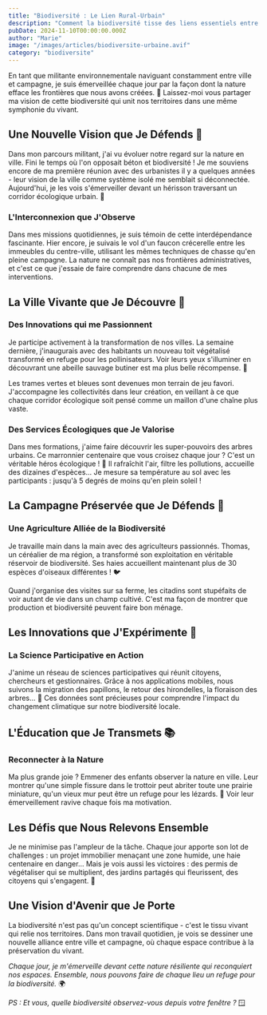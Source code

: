 ```yaml
---
title: "Biodiversité : Le Lien Rural-Urbain"
description: "Comment la biodiversité tisse des liens essentiels entre nos villes et nos campagnes"
pubDate: 2024-11-10T00:00:00.000Z
author: "Marie"
image: "/images/articles/biodiversite-urbaine.avif"
category: "biodiversite"
---
```


En tant que militante environnementale naviguant constamment entre ville et campagne, je suis émerveillée chaque jour par la façon dont la nature efface les frontières que nous avons créées. 🌿 Laissez-moi vous partager ma vision de cette biodiversité qui unit nos territoires dans une même symphonie du vivant.

## Une Nouvelle Vision que Je Défends 🦋

Dans mon parcours militant, j'ai vu évoluer notre regard sur la nature en ville. Fini le temps où l'on opposait béton et biodiversité ! Je me souviens encore de ma première réunion avec des urbanistes il y a quelques années - leur vision de la ville comme système isolé me semblait si déconnectée. Aujourd'hui, je les vois s'émerveiller devant un hérisson traversant un corridor écologique urbain. 🦔

### L'Interconnexion que J'Observe

Dans mes missions quotidiennes, je suis témoin de cette interdépendance fascinante. Hier encore, je suivais le vol d'un faucon crécerelle entre les immeubles du centre-ville, utilisant les mêmes techniques de chasse qu'en pleine campagne. La nature ne connaît pas nos frontières administratives, et c'est ce que j'essaie de faire comprendre dans chacune de mes interventions.

## La Ville Vivante que Je Découvre 🌳

### Des Innovations qui me Passionnent

Je participe activement à la transformation de nos villes. La semaine dernière, j'inaugurais avec des habitants un nouveau toit végétalisé transformé en refuge pour les pollinisateurs. Voir leurs yeux s'illuminer en découvrant une abeille sauvage butiner est ma plus belle récompense. 🐝

Les trames vertes et bleues sont devenues mon terrain de jeu favori. J'accompagne les collectivités dans leur création, en veillant à ce que chaque corridor écologique soit pensé comme un maillon d'une chaîne plus vaste.

### Des Services Écologiques que Je Valorise

Dans mes formations, j'aime faire découvrir les super-pouvoirs des arbres urbains. Ce marronnier centenaire que vous croisez chaque jour ? C'est un véritable héros écologique ! 🌳 Il rafraîchit l'air, filtre les pollutions, accueille des dizaines d'espèces... Je mesure sa température au sol avec les participants : jusqu'à 5 degrés de moins qu'en plein soleil !

## La Campagne Préservée que Je Défends 🌾

### Une Agriculture Alliée de la Biodiversité

Je travaille main dans la main avec des agriculteurs passionnés. Thomas, un céréalier de ma région, a transformé son exploitation en véritable réservoir de biodiversité. Ses haies accueillent maintenant plus de 30 espèces d'oiseaux différentes ! 🐦

Quand j'organise des visites sur sa ferme, les citadins sont stupéfaits de voir autant de vie dans un champ cultivé. C'est ma façon de montrer que production et biodiversité peuvent faire bon ménage.

## Les Innovations que J'Expérimente 🔬

### La Science Participative en Action

J'anime un réseau de sciences participatives qui réunit citoyens, chercheurs et gestionnaires. Grâce à nos applications mobiles, nous suivons la migration des papillons, le retour des hirondelles, la floraison des arbres... 📱 Ces données sont précieuses pour comprendre l'impact du changement climatique sur notre biodiversité locale.

## L'Éducation que Je Transmets 📚

### Reconnecter à la Nature

Ma plus grande joie ? Emmener des enfants observer la nature en ville. Leur montrer qu'une simple fissure dans le trottoir peut abriter toute une prairie miniature, qu'un vieux mur peut être un refuge pour les lézards. 🦎 Voir leur émerveillement ravive chaque fois ma motivation.

## Les Défis que Nous Relevons Ensemble

Je ne minimise pas l'ampleur de la tâche. Chaque jour apporte son lot de challenges : un projet immobilier menaçant une zone humide, une haie centenaire en danger... Mais je vois aussi les victoires : des permis de végétaliser qui se multiplient, des jardins partagés qui fleurissent, des citoyens qui s'engagent. 🌺

## Une Vision d'Avenir que Je Porte

La biodiversité n'est pas qu'un concept scientifique - c'est le tissu vivant qui relie nos territoires. Dans mon travail quotidien, je vois se dessiner une nouvelle alliance entre ville et campagne, où chaque espace contribue à la préservation du vivant.

*Chaque jour, je m'émerveille devant cette nature résiliente qui reconquiert nos espaces. Ensemble, nous pouvons faire de chaque lieu un refuge pour la biodiversité.* 🌍

*PS : Et vous, quelle biodiversité observez-vous depuis votre fenêtre ?* 🪟
